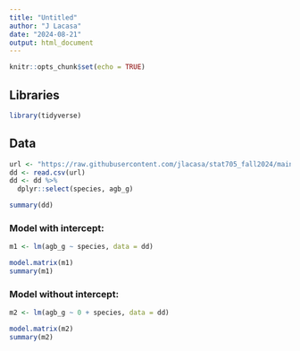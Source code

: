 ```yaml
---
title: "Untitled"
author: "J Lacasa"
date: "2024-08-21"
output: html_document
---
```


```r
knitr::opts_chunk$set(echo = TRUE)
```

## Libraries
```r
library(tidyverse)
```

## Data
```r
url <- "https://raw.githubusercontent.com/jlacasa/stat705_fall2024/main/classes/data/lotus_part1.csv"
dd <- read.csv(url)
dd <- dd %>% 
  dplyr::select(species, agb_g)
```

```r
summary(dd)
```

### Model with intercept:

```r
m1 <- lm(agb_g ~ species, data = dd)
```

```r
model.matrix(m1)
summary(m1)
```

### Model without intercept:

```r
m2 <- lm(agb_g ~ 0 + species, data = dd)
```

```r
model.matrix(m2)
summary(m2)
```


